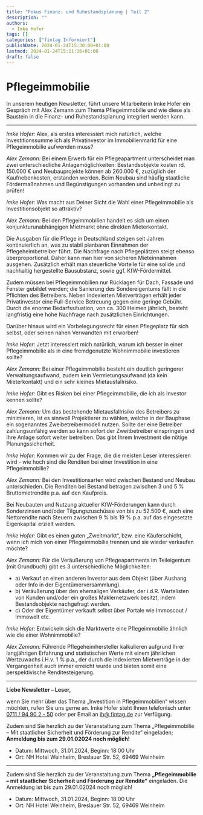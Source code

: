 ```yaml
---
title: "Fokus Finanz- und Ruhestandsplanung | Teil 2"
description: ""
authors:
  - Imke Hofer
tags: []
categories: ["fintag Informiert"]
publishDate: 2024-01-24T15:30:00+01:00
lastmod: 2024-01-24T15:11:16+01:00
draft: false
---
```


# Pflegeimmobilie

In unserem heutigen Newsletter, führt unsere Mitarbeiterin Imke Hofer ein Gespräch mit Alex Zemann zum Thema Pflegeimmobilie und wie diese als Baustein in die Finanz- und Ruhestandsplanung integriert werden kann.

---

*Imke Hofer:*
Alex, als erstes interessiert mich natürlich, welche Investitionssumme ich als Privatinvestor im Immobilienmarkt für eine Pflegeimmobilie aufwenden muss?

*Alex Zemann:*
Bei einem Erwerb für ein Pflegeapartment unterscheidet man zwei unterschiedliche Anlagemöglichkeiten: Bestandsobjekte kosten rd. 150.000 € und Neubauprojekte können ab 260.000 €, zuzüglich der Kaufnebenkosten, erstanden werden. Beim Neubau sind häufig staatliche Fördermaßnahmen und Begünstigungen vorhanden und unbedingt zu prüfen!

*Imke Hofer:*
Was macht aus Deiner Sicht die Wahl einer Pflegeimmobilie als Investitionsobjekt so attraktiv?

*Alex Zemann:*
Bei den Pflegeimmobilien handelt es sich um einen konjunkturunabhängigen Mietmarkt ohne direkten Mieterkontakt.

Die Ausgaben für die Pflege in Deutschland steigen seit Jahren kontinuierlich an, was zu stabil planbaren Einnahmen der Pflegeheimbetreiber führt. Die Nachfrage nach Pflegeplätzen steigt ebenso überproportional. Daher kann man hier von sicheren Mieteinnahmen ausgehen. Zusätzlich erhält man steuerliche Vorteile für eine solide und nachhaltig hergestellte Bausubstanz, sowie ggf. KfW-Fördermittel.

Zudem müssen bei Pflegeimmobilien nur Rücklagen für Dach, Fassade und Fenster gebildet werden; die Sanierung des Sondereigentums fällt in die Pflichten des Betreibers. Neben indexierten Mietverträgen erhält jeder Privatinvestor eine Full-Service Betreuung gegen eine geringe Gebühr. Durch die enorme Bedarfssituation, von ca. 300 Heimen jährlich, besteht langfristig eine hohe Nachfrage nach zusätzlichen Einrichtungen.

Darüber hinaus wird ein Vorbelegungsrecht für einen Pflegeplatz für sich selbst, oder seinen nahen Verwandten mit erworben!

*Imke Hofer:*
Jetzt interessiert mich natürlich, warum ich besser in einer Pflegeimmobilie als in eine fremdgenutzte Wohnimmobilie investieren sollte?

*Alex Zemann:*
Bei einer Pflegeimmobilie besteht ein deutlich geringerer Verwaltungsaufwand, zudem kein Vermietungsaufwand (da kein Mieterkontakt) und ein sehr kleines Mietausfallrisiko.

*Imke Hofer:*
Gibt es Risken bei einer Pflegeimmobilie, die ich als Investor kennen sollte?

*Alex Zemann:*
Um das bestehende Mietausfallrisiko des Betreibers zu minimieren, ist es sinnvoll Projektierer zu wählen, welche in der Bauphase ein sogenanntes Zweibetreibermodell nutzen. Sollte der eine Betreiber zahlungsunfähig werden so kann sofort der Zweitbetreiber einspringen und Ihre Anlage sofort weiter betreiben. Das gibt Ihrem Investment die nötige Planungssicherheit.

*Imke Hofer:*
Kommen wir zu der Frage, die die meisten Leser interessieren wird - wie hoch sind die Renditen bei einer Investition in eine Pflegeimmobilie?

*Alex Zemann:*
Bei den Investitionsarten wird zwischen Bestand und Neubau unterschieden. Die Renditen bei Bestand betragen zwischen 3 und 5 % Bruttomietrendite p.a. auf den Kaufpreis.

Bei Neubauten und Nutzung aktueller KfW-Förderungen kann durch Sonderzinsen und/oder Tilgungszuschüsse von bis zu 52.500 €, auch eine Nettorendite nach Steuern zwischen 9 % bis 19 % p.a. auf das eingesetzte Eigenkapital erzielt werden.

*Imke Hofer:*
Gibt es einen guten „Zweitmarkt“, bzw. eine Käuferschicht, wenn ich mich von einer Pflegeimmobilie trennen und sie wieder verkaufen möchte?

*Alex Zemann:*
Für die Veräußerung von Pflegeapartments im Teileigentum (mit Grundbuch) gibt es 3 unterschiedliche Möglichkeiten:
- a) Verkauf an einen anderen Investor aus dem Objekt (über Aushang oder Info in der Eigentümerversammlung).
- b) Veräußerung über den ehemaligen Verkäufer, der i.d.R. Wartelisten von Kunden und/oder ein großes Maklernetzwerk besitzt, indem Bestandsobjekte nachgefragt werden.
- c) Oder der Eigentümer verkauft selbst über Portale wie Immoscout / Immowelt etc.

*Imke Hofer:*
Entwickeln sich die Marktwerte eine Pflegeimmobilie ähnlich wie die einer Wohnimmobilie?

*Alex Zemann:*
Führende Pflegeheimhersteller kalkulieren aufgrund Ihrer langjährigen Erfahrung und statistischen Werte mit einem jährlichen
Wertzuwachs i.H.v. 1 % p.a., der durch die indexierten Mietverträge in der Vergangenheit auch immer erreicht wurde und bieten
somit eine perspektivische Renditesteigerung.

<ContactBox subject='fintag Newsletter "Fokus Finanzierung- und Ruhestandsplanung | Teil 2"' />

---

**Liebe Newsletter – Leser,**

wenn Sie mehr über das Thema „Investition in Pflegeimmobilien“ wissen möchten, rufen Sie uns gerne an. Imke Hofer steht Ihnen
telefonisch unter [0711 / 94 90 2 - 50](tel:+497119490250) oder per Email an [ih@ fintag.de](mailto:ih@fintag.de) zur Verfügung.

Zudem sind Sie herzlich zu der Veranstaltung zum Thema „Pflegeimmobilie – Mit staatlicher Sicherheit und Förderung zur Rendite“
eingeladen; **Anmeldung bis zum 29.01.02024 noch möglich!**
- Datum: Mittwoch, 31.01.2024, Beginn: 18:00 Uhr
- Ort: NH Hotel Weinheim, Breslauer Str. 52, 69469 Weinheim

---

Zudem sind Sie herzlich zu der Veranstaltung zum Thema **„Pflegeimmobilie – mit staatlicher Sicherheit und Förderung zur Rendite“**
eingeladen.
Die Anmeldung ist bis zum 29.01.02024 noch möglich!
  - Datum: Mittwoch, 31.01.2024, Beginn: 18:00 Uhr
  - Ort: NH Hotel Weinheim, Breslauer Str. 52, 69469 Weinheim
